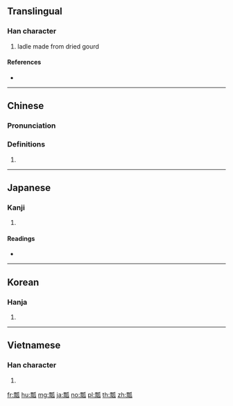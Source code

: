 {{also|飃|飘|飄}}
==Translingual==

===Han character===
{{Han char|rn=97|rad=瓜|as=11|sn=16|four=12930|canj=MFHVO}}

# ladle made from dried gourd

====References====
* {{Han ref|kx=0747.200|dkj=21419|dj=1155.220|hdz=42657.060|uh=74E2|ud=29922|bh=BF5D|bd=48989}}

----

==Chinese==
{{zh-forms}}

===Pronunciation===
{{zh-pron
|m=piáo
|c=piu4
|h=pfs=
|md=
|mn=phiô
|w=
|mc=y
|oc=y
|cat=
}}

===Definitions===
{{zh-hanzi}}

# {{rfdef|lang=zh}}

----

==Japanese==

===Kanji===
{{ja-kanji|grade=|rs=瓜11}}

# {{defn|lang=ja|sort=瓜11}}

====Readings====
* {{ja-readings|on=[[ひょう]] (hyō)|kun=[[ふくべ]] (fukube), [[ひさご]] (hisago)|nanori=}}

----

==Korean==

===Hanja===
{{ko-hanja|hangeul=표|eumhun=|rv=pyo|mr=p'yo|y=phyo}}

# {{defn|lang=ko|sort=瓜11}}

----

==Vietnamese==

===Han character===
{{vi-hantu|[[biều]], [[bầu]], [[vào]], [[bèo]], [[bịn]], [[bìu]], [[vèo]]|rs=瓜11}}

# {{defn|lang=vi|sort=瓜11}}

[[fr:瓢]]
[[hu:瓢]]
[[mg:瓢]]
[[ja:瓢]]
[[no:瓢]]
[[pl:瓢]]
[[th:瓢]]
[[zh:瓢]]